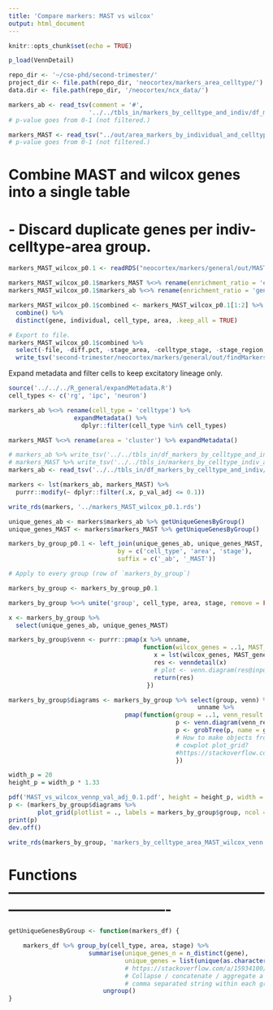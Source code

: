 ```yaml
---
title: 'Compare markers: MAST vs wilcox'
output: html_document
---
```


```r
knitr::opts_chunk$set(echo = TRUE)

p_load(VennDetail)

```

```r
repo_dir <- '~/cse-phd/second-trimester/'
project_dir <- file.path(repo_dir, 'neocortex/markers_area_celltype/')
data.dir <- file.path(repo_dir, '/neocortex/ncx_data/')
```

```r
markers_ab <- read_tsv(comment = '#',
                      '../../tbls_in/markers_by_celltype_and_indiv/df_markers_by_celltype_indiv_all.txt')
# p-value goes from 0-1 (not filtered.)

markers_MAST <- read_tsv("../out/area_markers_by_individual_and_celltype_MAST_20201127-2304.txt")
# p-value goes from 0-1 (not filtered.)
```

# Combine MAST and wilcox genes into a single table
# - Discard duplicate genes per indiv-celltype-area group.
```r
markers_MAST_wilcox_p0.1 <- readRDS("neocortex/markers/general/out/MAST_wilcox_compare/markers_MAST_wilcox_p0.1.rds")

markers_MAST_wilcox_p0.1$markers_MAST %<>% rename(enrichment_ratio = 'enrichment.ratio')
markers_MAST_wilcox_p0.1$markers_ab %<>% rename(enrichment_ratio = 'gene.ratio')

markers_MAST_wilcox_p0.1$combined <- markers_MAST_wilcox_p0.1[1:2] %>% 
  combine() %>%
  distinct(gene, individual, cell_type, area, .keep_all = TRUE)

# Export to file.
markers_MAST_wilcox_p0.1$combined %>% 
  select(-file, -diff.pct, -stage_area, -celltype_stage, -stage_region, -celltype_region) %>% 
  write_tsv('second-trimester/neocortex/markers/general/out/findMarkers_celltype_area_stage_2c9a8.tsv')
```

Expand metadata and filter cells to keep excitatory lineage only.
```r
source('../../../R_general/expandMetadata.R')
cell_types <- c('rg', 'ipc', 'neuron')

markers_ab %<>% rename(cell_type = 'celltype') %>% 
                  expandMetadata() %>%
                    dplyr::filter(cell_type %in% cell_types)

markers_MAST %<>% rename(area = 'cluster') %>% expandMetadata()

# markers_ab %>% write_tsv('../../tbls_in/df_markers_by_celltype_and_indiv/markers_by_celltype_indiv_all_exn.txt')
# markers_MAST %>% write_tsv('../../tbls_in/markers_by_celltype_indiv_all_MAST.txt')
markers_ab <- read_tsv('../../tbls_in/df_markers_by_celltype_and_indiv/markers_by_celltype_indiv_all_exn.txt')
```

```r
markers <- lst(markers_ab, markers_MAST) %>% 
  purrr::modify(~ dplyr::filter(.x, p_val_adj <= 0.1))

write_rds(markers, '../markers_MAST_wilcox_p0.1.rds')

unique_genes_ab <- markers$markers_ab %>% getUniqueGenesByGroup()
unique_genes_MAST <- markers$markers_MAST %>% getUniqueGenesByGroup()

markers_by_group_p0.1 <- left_join(unique_genes_ab, unique_genes_MAST, 
                              by = c('cell_type', 'area', 'stage'), 
                              suffix = c('_ab', '_MAST'))
```

```r
# Apply to every group (row of `markers_by_group`)

markers_by_group <- markers_by_group_p0.1

markers_by_group %<>% unite('group', cell_type, area, stage, remove = FALSE)

x <- markers_by_group %>% 
  select(unique_genes_ab, unique_genes_MAST)

markers_by_group$venn <- purrr::pmap(x %>% unname, 
                                     function(wilcox_genes = ..1, MAST_genes =..2){
                                        x = lst(wilcox_genes, MAST_genes)
                                        res <- venndetail(x)
                                        # plot <- venn.diagram(res@input, filename = NULL)
                                        return(res)
                                      })

markers_by_group$diagrams <- markers_by_group %>% select(group, venn) %>%
                                                    unname %>%
                                pmap(function(group = ..1, venn_result = ..2) {
                                              p <- venn.diagram(venn_result@input, filename = NULL)
                                              p <- grobTree(p, name = group)
                                              # How to make objects from VennDiagram compatible with 
                                              # cowplot plot_grid?
                                              #https://stackoverflow.com/a/51006231/4463919
                                              })

width_p = 20
height_p = width_p * 1.33

pdf('MAST_vs_wilcox_vennp_val_adj_0.1.pdf', height = height_p, width = width_p)
p <- (markers_by_group$diagrams %>% 
        plot_grid(plotlist = ., labels = markers_by_group$group, ncol = 6))
print(p)
dev.off()

write_rds(markers_by_group, 'markers_by_celltype_area_MAST_wilcox_venn.rds')
```
 

# Functions ----------------------------------------------------------------------------------------
```r
getUniqueGenesByGroup <- function(markers_df) {

    markers_df %>% group_by(cell_type, area, stage) %>% 
                      summarise(unique_genes_n = n_distinct(gene),
                                unique_genes = list(unique(as.character(gene)))) %>%
                                # https://stackoverflow.com/a/15934100/4463919
                                # Collapse / concatenate / aggregate a column to a single 
                                # comma separated string within each group
                          ungroup()
}
```


